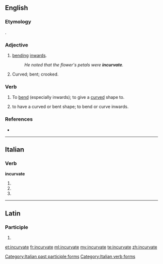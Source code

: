 ==English==

===Etymology===
{{etyl|la}} {{lena}} {{term|incurvatus|lang=la}}.

===Adjective===
{{en-adj}}

# [[bending]] [[inwards]].
#: ''He noted that the flower's petals were '''incurvate'''.''
# Curved; bent; crooked.
#: {{rfquotek|Derham}}

===Verb===
{{en-verb|incurvates|incurvating|incurvated}}

# {{transitive}} To [[bend]] (especially inwards); to give a [[curved]] shape to.
# {{intransitive}} to have a curved or bent shape; to bend or curve inwards.

===References===
* {{R:OED2}}

----

==Italian==

===Verb===
'''incurvate'''

# {{conjugation of|incurvare||2|p|pres|ind|lang=it}}
# {{conjugation of|incurvare||2|p|imp|lang=it}}
# {{form of|[[feminine|Feminine]] plural|incurvato}}

[[Category:Italian past participle forms]]
[[Category:Italian verb forms]]

----

==Latin==

===Participle===
{{la-part-form|incurvāte}}

# {{inflection of|incurvatus|incurvātus|voc|m|s|lang=la}}

[[et:incurvate]]
[[fr:incurvate]]
[[ml:incurvate]]
[[my:incurvate]]
[[te:incurvate]]
[[zh:incurvate]]